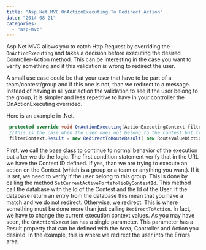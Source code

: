 ```yaml
---
title: "Asp.Net MVC OnActionExecuting To Redirect Action"
date: "2014-08-21"
categories: 
  - "asp-mvc"
---
```


Asp.Net MVC allows you to catch Http Request by overriding the `OnActionExecuting` and takes a decision before executing the desired Controller-Action method. This can be interesting in the case you want to verify something and if this validation is wrong to redirect the user.

A small use case could be that your user that have to be part of a team/contest/group and if this one is not, than we redirect to a message. Instead of having in all your action the validation to see if the user belong to the group, it is simpler and less repetitive to have in your controller the OnActionExecuting overrided.

Here is an example in .Net.


```csharp
 protected override void OnActionExecuting(ActionExecutingContext filterContext) { base.OnActionExecuting(filterContext); if (this.RouteData != null && this.RouteData.Values.ContainsKey(Constants.RoutePortionName.ACTIVE_CURRENT_CONTEST_ID)) { var success = SetCurrentActivePortefolioByContestId(Convert.ToInt32(this.RouteData.Values[Constants.RoutePortionName.ACTIVE_CURRENT_CONTEST_ID])); if (!success)
 //This is the case when the user does not belong to the contest but try to do an action on the contest 
 filterContext.Result = new RedirectToRouteResult( new RouteValueDictionary { { Constants.AREA, Constants.Areas.ERRORS }, { Constants.CONTROLLER, "UserError" }, { Constants.ACTION, "InvalidContest" } }); } } else { this.CurrentActivePortefolio = null; } } 
```

First, we call the base class to continue to normal behavior of the execution but after we do the logic. The first condition statement verify that in the URL we have the Contest ID defined. If yes, than we are trying to execute an action on the Contest (which is a group or a team or anything you want). If it is set, we need to verify if the user belong to this group. This is done by calling the method `SetCurrentActivePortefolioByContestId`. This method call the database with the Id of the Contest and the Id of the User. If the database return an entry from the database this mean that you have a match and we do not redirect. Otherwise, we redirect. This is where something must be done more than just calling `RedirectToAction`. In fact, we have to change the current execution context values. As you may have seen, the `OnActionExecution` has a single parameter. This parameter has a Result property that can be defined with the Area, Controller and Action you desired. In the example, this is where we redirect the user into the Errors area.
